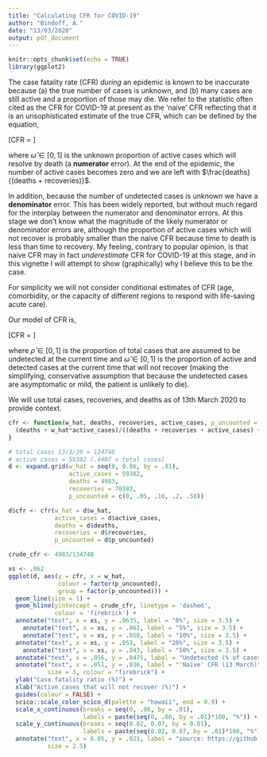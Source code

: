 ```yaml
---
title: "Calculating CFR for COVID-19"
author: "Bindoff, A."
date: "13/03/2020"
output: pdf_document
---
```


```r
knitr::opts_chunk$set(echo = TRUE)
library(ggplot2)

```

The case fatality rate (CFR) *during* an epidemic is known to be inaccurate because (a) the true number of cases is unknown, and (b) many cases are still active and a proportion of those may die. We refer to the statistic often cited as the CFR for COVID-19 at present as the 'naive' CFR reflecting that it is an unsophisticated estimate of the true CFR, which can be defined by the equation,  

\[CFR = \frac{deaths + \widehat{\omega}(active \ cases)}{deaths + recoveries + active \ cases}\]

where $\widehat{\omega} \in [0,1]$ is the unknown proportion of active cases which will resolve by death (a **numerator** error). At the end of the epidemic, the number of active cases becomes zero and we are left with $\frac{deaths}{(deaths + recoveries)}$.  

In addition, because the number of undetected cases is unknown we have a **denominator** error. This has been widely reported, but without much regard for the interplay between the numerator and denominator errors. At this stage we don't know what the magnitude of the likely numerator or denominator errors are, although the proportion of active cases which will not recover is probably smaller than the naive CFR because time to death is less than time to recovery. My feeling, contrary to popular opinion, is that naive CFR may in fact *underestimate* CFR for COVID-19 at this stage, and in this vignette I will attempt to show (graphically) why I believe this to be the case.  

For simplicity we will not consider conditional estimates of CFR (age, comorbidity, or the capacity of different regions to respond with life-saving acute care).  

Our model of CFR is,

\[CFR = \frac{deaths + \widehat{\omega}*(active \ cases)}{total \ cases \ detected + \widehat{\rho}*(total \ cases \ detected)}\]  

where $\widehat{\rho} \in [0,1]$ is the proportion of total cases that are assumed to be undetected at the current time and $\widehat{\omega} \in [0,1]$ is the proportion of active and detected cases at the current time that will not recover (making the simplifying, conservative assumption that because the undetected cases are asymptomatic or mild, the patient is unlikely to die).  

We will use total cases, recoveries, and deaths as of 13th March 2020 to provide context.  


```r
cfr <- function(w_hat, deaths, recoveries, active_cases, p_uncounted = 0){
  (deaths + w_hat*active_cases)/((deaths + recoveries + active_cases) + (p_uncounted*(deaths + recoveries + active_cases)))
}

```

```r
# total cases 13/3/20 = 134748
# active cases = 59382 (.4407 x total cases)
d <- expand.grid(w_hat = seq(0, 0.06, by = .01),
                 active_cases = 59382,
                 deaths = 4983,
                 recoveries = 70383,
                 p_uncounted = c(0, .05, .10, .2, .50))

d$cfr <- cfr(w_hat = d$w_hat,
             active_cases = d$active_cases,
             deaths = d$deaths, 
             recoveries = d$recoveries,
             p_uncounted = d$p_uncounted)

crude_cfr <- 4983/134748

```

```r
xs <- .062
ggplot(d, aes(y = cfr, x = w_hat,
              colour = factor(p_uncounted),
              group = factor(p_uncounted))) +
  geom_line(size = 1) + 
  geom_hline(yintercept = crude_cfr, linetype = 'dashed',
             colour = 'firebrick') +
  annotate("text", x = xs, y = .0635, label = "0%", size = 3.5) +
    annotate("text", x = xs, y = .061, label = "5%", size = 3.5) +
    annotate("text", x = xs, y = .058, label = "10%", size = 3.5) +
  annotate("text", x = xs, y = .053, label = "20%", size = 3.5) +
    annotate("text", x = xs, y = .043, label = "50%", size = 3.5) +
  annotate("text", x = .056, y = .0475, label = "Undetected (% of cases)", size = 3) +
  annotate("text", x = .051, y = .036, label = "'Naive' CFR (13 March)",
           size = 3, colour = "firebrick") +
  ylab("Case fatality ratio (%)") +
  xlab("Active cases that will not recover (%)") +
  guides(colour = FALSE) +
  scico::scale_color_scico_d(palette = "hawaii", end = 0.9) +
  scale_x_continuous(breaks = seq(0, .06, by = .01), 
                     labels = paste(seq(0, .06, by = .01)*100, "%")) +
  scale_y_continuous(breaks = seq(0.02, 0.07, by = 0.01),
                     labels = paste(seq(0.02, 0.07, by = .01)*100, "%")) +
  annotate("text", x = 0.05, y = .021, label = "source: https://github.com/ABindoff/cfr_covid19",
           size = 2.5)



```